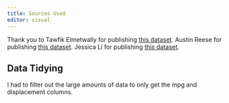 ```yaml
---
title: Sources Used
editor: visual
---
```


Thank you to Tawfik Elmetwally for publishing [this dataset](https://www.kaggle.com/datasets/tawfikelmetwally/automobile-dataset?resource=download). Austin Reese for publishing [this dataset](https://www.kaggle.com/datasets/austinreese/craigslist-carstrucks-data). Jessica Li for publishing [this dataset](https://www.kaggle.com/datasets/doaaalsenani/usa-cers-dataset).

## Data Tidying
I had to filter out the large amounts of data to only get the mpg and displacement columns.
